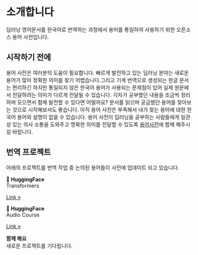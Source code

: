 # 소개합니다 {.unnumbered}

딥러닝 영어문서를 한국어로 번역하는 과정에서 용어를 통일하여 사용하기 위한 오픈소스 용어 사전입니다.

## 시작하기 전에

용어 사전은 여러분의 도움이 필요합니다. 빠르게 발전하고 있는 딥러닝 분야는 새로운 용어가 많아 정확한 의미를 찾기 어렵습니다.그리고 기계 번역으로 생성되는 한글 문서는 편리하긴 하지만 통일되지 않은 한국어 용어가 사용되는 문제점이 있어 실제 원문에서 전달하려는 의미가 다르게 전달될 수 있습니다.
각자가 공부했던 내용을 조금씩 정리하며 모으면서 함께 발전할 수 있다면 어떨까요? 문서를 읽으며 궁금했던 용어를 찾아보는 것으로 시작해보셔도 좋습니다. 아직 용어 사전은 부족해서 내가 찾는 용어에 대한 한국어 용어와 설명이 없을 수 있습니다. 용어 사전이 딥러닝을 공부하는 사람들에게 일관성 있는 의사 소통을 도와주고 명확한 의미를 전달할 수 있도록 [용어사전](./dictionary/glossary.qmd)에 함께 해주시길 바랍니다. 


## 번역 프로젝트
아래의 프로젝트를 번역 작업 중 논의된 용어들이 사전에 업데이트 되고 있습니다. 
<div>

::: {.grid}

::: {.g-col-12}
::: {.feature}
**🤗 HuggingFace**<br/>
Transformers

::: {.learn-more}
[Link »](https://huggingface.co/docs/transformers/index)
:::
:::
:::


::: {.g-col-12}
::: {.feature}
**🤗 HuggingFace**<br/>
Audio Course

::: {.learn-more}
[Link »](https://huggingface.co/learn/audio-course/chapter0/introduction)
:::
:::
:::


::: {.g-col-6}
::: {.feature}
**함께 해요**<br/>
새로운 프로젝트를 기다립니다.

::: {.learn-more}

:::
:::
:::
:::

<a href="./intro.html/googleb64f32a1f0de3b5f.html"></a>
